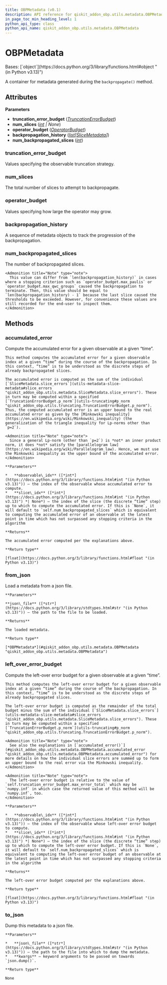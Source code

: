 ```yaml
---
title: OBPMetadata (v0.1)
description: API reference for qiskit_addon_obp.utils.metadata.OBPMetadata in qiskit-addon-obp v0.1
in_page_toc_min_heading_level: 1
python_api_type: class
python_api_name: qiskit_addon_obp.utils.metadata.OBPMetadata
---
```


# OBPMetadata

<Class id="qiskit_addon_obp.utils.metadata.OBPMetadata" isDedicatedPage={true} github="https://github.com/Qiskit/qiskit-addon-obp/tree/stable/0.1/qiskit_addon_obp/utils/metadata.py#L93-L259" signature="OBPMetadata(truncation_error_budget, num_slices, operator_budget, backpropagation_history, num_backpropagated_slices)" modifiers="class">
  Bases: [`object`](https://docs.python.org/3/library/functions.html#object "(in Python v3.13)")

  A container for metadata generated during the `backpropagate()` method.

  ## Attributes

  **Parameters**

  *   **truncation\_error\_budget** ([*TruncationErrorBudget*](utils-truncating#truncationerrorbudget "qiskit_addon_obp.utils.truncating.TruncationErrorBudget"))
  *   **num\_slices** ([*int*](https://docs.python.org/3/library/functions.html#int "(in Python v3.13)") *| None*)
  *   **operator\_budget** ([*OperatorBudget*](utils-simplify#operatorbudget "qiskit_addon_obp.utils.simplify.OperatorBudget"))
  *   **backpropagation\_history** ([*list*](https://docs.python.org/3/library/stdtypes.html#list "(in Python v3.13)")*\[*[*SliceMetadata*](utils-metadata-slice-metadata "qiskit_addon_obp.utils.metadata.SliceMetadata")*]*)
  *   **num\_backpropagated\_slices** ([*int*](https://docs.python.org/3/library/functions.html#int "(in Python v3.13)"))

  ### truncation\_error\_budget

  <Attribute id="qiskit_addon_obp.utils.metadata.OBPMetadata.truncation_error_budget" attributeTypeHint="TruncationErrorBudget">
    Values specifying the observable truncation strategy.
  </Attribute>

  ### num\_slices

  <Attribute id="qiskit_addon_obp.utils.metadata.OBPMetadata.num_slices" attributeTypeHint="int | None">
    The total number of slices to attempt to backpropagate.
  </Attribute>

  ### operator\_budget

  <Attribute id="qiskit_addon_obp.utils.metadata.OBPMetadata.operator_budget" attributeTypeHint="OperatorBudget">
    Values specifying how large the operator may grow.
  </Attribute>

  ### backpropagation\_history

  <Attribute id="qiskit_addon_obp.utils.metadata.OBPMetadata.backpropagation_history" attributeTypeHint="list[SliceMetadata]">
    A sequence of metadata objects to track the progression of the backpropagation.
  </Attribute>

  ### num\_backpropagated\_slices

  <Attribute id="qiskit_addon_obp.utils.metadata.OBPMetadata.num_backpropagated_slices" attributeTypeHint="int">
    The number of backpropagated slices.

    <Admonition title="Note" type="note">
      This value can differ from `len(backpropagation_history)` in cases where a stopping criterion such as `operator_budget.max_paulis` or `operator_budget.max_qwc_groups` caused the backpropagation to terminate. Then, this value should be equal to `len(backpropagation_history) - 1` because the last slice caused the thresholds to be exceeded. However, for convenience these values are still recorded for the end-user to inspect them.
    </Admonition>
  </Attribute>

  ## Methods

  ### accumulated\_error

  <Function id="qiskit_addon_obp.utils.metadata.OBPMetadata.accumulated_error" github="https://github.com/Qiskit/qiskit-addon-obp/tree/stable/0.1/qiskit_addon_obp/utils/metadata.py#L121-L159" signature="accumulated_error(observable_idx, slice_idx=None)">
    Compute the accumulated error for a given observable at a given “time”.

    This method computes the accumulated error for a given observable index at a given “time” during the course of the backpropagation. In this context, “time” is to be understood as the discrete steps of already backpropagated slices.

    The accumulated error is computed as the sum of the individual [`SliceMetadata.slice_errors`](utils-metadata-slice-metadata#slice_errors "qiskit_addon_obp.utils.metadata.SliceMetadata.slice_errors"). These in turn may be computed within a specified [`TruncationErrorBudget.p_norm`](utils-truncating#p_norm "qiskit_addon_obp.utils.truncating.TruncationErrorBudget.p_norm"). Thus, the computed accumulated error is an upper bound to the real accumulated error as given by the [Minkowski inequality](https://en.wikipedia.org/wiki/Minkowski_inequality) (the generalization of the triangle inequality for Lp-norms other than `p=2`).

    <Admonition title="Note" type="note">
      Since a general Lp-norm (other than `p=2`) is *not* an inner product norm, it does *not* satisfy the [parallelogram law](https://en.wikipedia.org/wiki/Parallelogram_law). Hence, we must use the Minkowski inequality as the upper bound of the accumulated error.
    </Admonition>

    **Parameters**

    *   **observable\_idx** ([*int*](https://docs.python.org/3/library/functions.html#int "(in Python v3.13)")) – the index of the observable whose accumulated error to compute.
    *   **slice\_idx** ([*int*](https://docs.python.org/3/library/functions.html#int "(in Python v3.13)") *| None*) – the index of the slice (the discrete “time” step) up to which to compute the accumulated error. If this is `None`, it will default to `self.num_backpropagated_slices` which is equivalent to computing the accumulated error of an observable at the latest point in time which has not surpassed any stopping criteria in the algorithm

    **Returns**

    The accumulated error computed per the explanations above.

    **Return type**

    [float](https://docs.python.org/3/library/functions.html#float "(in Python v3.13)")
  </Function>

  ### from\_json

  <Function id="qiskit_addon_obp.utils.metadata.OBPMetadata.from_json" github="https://github.com/Qiskit/qiskit-addon-obp/tree/stable/0.1/qiskit_addon_obp/utils/metadata.py#L224-L248" signature="from_json(json_file)" modifiers="classmethod">
    Load a metadata from a json file.

    **Parameters**

    **json\_file** ([*str*](https://docs.python.org/3/library/stdtypes.html#str "(in Python v3.13)")) – the path to the file to be loaded.

    **Returns**

    The loaded metadata.

    **Return type**

    [*OBPMetadata*](#qiskit_addon_obp.utils.metadata.OBPMetadata "qiskit_addon_obp.utils.metadata.OBPMetadata")
  </Function>

  ### left\_over\_error\_budget

  <Function id="qiskit_addon_obp.utils.metadata.OBPMetadata.left_over_error_budget" github="https://github.com/Qiskit/qiskit-addon-obp/tree/stable/0.1/qiskit_addon_obp/utils/metadata.py#L161-L222" signature="left_over_error_budget(observable_idx, slice_idx=None)">
    Compute the left-over error budget for a given observable at a given “time”.

    This method computes the left-over error budget for a given observable index at a given “time” during the course of the backpropagation. In this context, “time” is to be understood as the discrete steps of already backpropagated slices.

    The left-over error budget is computed as the remainder of the total budget minus the sum of the individual [`SliceMetadata.slice_errors`](utils-metadata-slice-metadata#slice_errors "qiskit_addon_obp.utils.metadata.SliceMetadata.slice_errors"). These in turn may be computed within a specified [`TruncationErrorBudget.p_norm`](utils-truncating#p_norm "qiskit_addon_obp.utils.truncating.TruncationErrorBudget.p_norm").

    <Admonition title="Note" type="note">
      See also the explanations in [`accumulated_error()`](#qiskit_addon_obp.utils.metadata.OBPMetadata.accumulated_error "qiskit_addon_obp.utils.metadata.OBPMetadata.accumulated_error") for more details on how the individual slice errors are summed up to form an upper bound to the real error via the Minkowski inequality.
    </Admonition>

    <Admonition title="Note" type="note">
      The left-over error budget is relative to the value of `self.truncation_error_budget.max_error_total` which may be `numpy.inf` in which case the returned value of this method will be `numpy.inf`, too.
    </Admonition>

    **Parameters**

    *   **observable\_idx** ([*int*](https://docs.python.org/3/library/functions.html#int "(in Python v3.13)")) – the index of the observable whose left-over error budget to compute.
    *   **slice\_idx** ([*int*](https://docs.python.org/3/library/functions.html#int "(in Python v3.13)") *| None*) – the index of the slice (the discrete “time” step) up to which to compute the left-over error budget. If this is `None`, it will default to `self.num_backpropagated_slices` which is equivalent to computing the left-over error budget of an observable at the latest point in time which has not surpassed any stopping criteria in the algorithm

    **Returns**

    The left-over error budget computed per the explanations above.

    **Return type**

    [float](https://docs.python.org/3/library/functions.html#float "(in Python v3.13)")
  </Function>

  ### to\_json

  <Function id="qiskit_addon_obp.utils.metadata.OBPMetadata.to_json" github="https://github.com/Qiskit/qiskit-addon-obp/tree/stable/0.1/qiskit_addon_obp/utils/metadata.py#L250-L259" signature="to_json(json_file, **kwargs)">
    Dump this metadata to a json file.

    **Parameters**

    *   **json\_file** ([*str*](https://docs.python.org/3/library/stdtypes.html#str "(in Python v3.13)")) – the path to the file into which to dump the metadata.
    *   **kwargs** – keyword arguments to be passed on towards `json.dump()`.

    **Return type**

    None
  </Function>
</Class>

